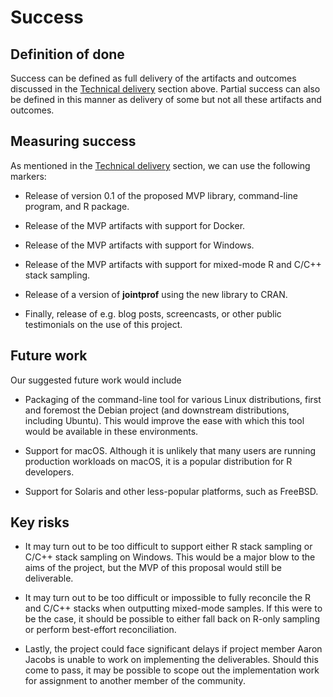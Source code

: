 # Success
<!-- 
Projects should have a definition of done that is measurable, and a thorough understanding going in of what the risks are to delivery 
-->

## Definition of done
<!-- 
What does success look like? 
-->

Success can be defined as full delivery of the artifacts and outcomes discussed
in the [Technical delivery](#technical-delivery) section above. Partial success
can also be defined in this manner as delivery of some but not all these
artifacts and outcomes.

## Measuring success
<!-- 
How will we know when success is achieved, what markers can we use along the way 
-->

As mentioned in the [Technical delivery](#technical-delivery) section, we can
use the following markers:

* Release of version 0.1 of the proposed MVP library, command-line program, and
  R package.

* Release of the MVP artifacts with support for Docker.

* Release of the MVP artifacts with support for Windows.

* Release of the MVP artifacts with support for mixed-mode R and C/C++ stack
  sampling.

* Release of a version of **jointprof** using the new library to CRAN.

* Finally, release of e.g. blog posts, screencasts, or other public testimonials
  on the use of this project.

## Future work
<!-- 
How could this be extended / developed in the future by yourself and/or the community in general?
-->

Our suggested future work would include

* Packaging of the command-line tool for various Linux distributions, first and
  foremost the Debian project (and downstream distributions, including Ubuntu).
  This would improve the ease with which this tool would be available in these
  environments.

* Support for macOS. Although it is unlikely that many users are running
  production workloads on macOS, it is a popular distribution for R developers.

* Support for Solaris and other less-popular platforms, such as FreeBSD.

## Key risks
<!-- 
What sort of things could come up that can delay or break the project?

 - [ ] People
 - [ ] Processes
 - [ ] Tooling & Technology
 - [ ] Costs

-->

* It may turn out to be too difficult to support either R stack sampling or
  C/C++ stack sampling on Windows. This would be a major blow to the aims of the
  project, but the MVP of this proposal would still be deliverable.

* It may turn out to be too difficult or impossible to fully reconcile the R and
  C/C++ stacks when outputting mixed-mode samples. If this were to be the case,
  it should be possible to either fall back on R-only sampling or perform
  best-effort reconciliation.

* Lastly, the project could face significant delays if project member Aaron
  Jacobs is unable to work on implementing the deliverables. Should this come to
  pass, it may be possible to scope out the implementation work for assignment
  to another member of the community.
